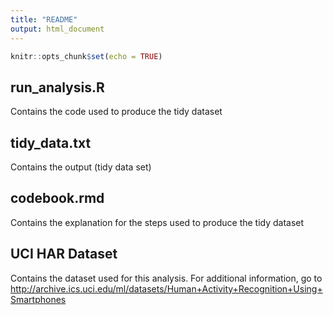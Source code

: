```yaml
---
title: "README"
output: html_document
---
```


```r
knitr::opts_chunk$set(echo = TRUE)
```

## run_analysis.R
Contains the code used to produce the tidy dataset

## tidy_data.txt
Contains the output (tidy data set)

## codebook.rmd
Contains the explanation for the steps used to produce the tidy dataset

## UCI HAR Dataset
Contains the dataset used for this analysis. For additional information, go to <http://archive.ics.uci.edu/ml/datasets/Human+Activity+Recognition+Using+Smartphones>